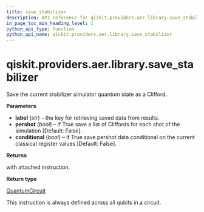```yaml
---
title: save_stabilizer
description: API reference for qiskit.providers.aer.library.save_stabilizer
in_page_toc_min_heading_level: 1
python_api_type: function
python_api_name: qiskit.providers.aer.library.save_stabilizer
---
```


<span id="qiskit-providers-aer-library-save-stabilizer" />

# qiskit.providers.aer.library.save\_stabilizer

<Function id="qiskit.providers.aer.library.save_stabilizer" isDedicatedPage={true} github="https://github.com/qiskit/qiskit-aer/tree/stable/0.9/qiskit/providers/aer/library/save_instructions/save_stabilizer.py" signature="save_stabilizer(self, label='stabilizer', pershot=False, conditional=False)">
  Save the current stabilizer simulator quantum state as a Clifford.

  **Parameters**

  *   **label** (*str*) – the key for retrieving saved data from results.
  *   **pershot** (*bool*) – if True save a list of Cliffords for each shot of the simulation \[Default: False].
  *   **conditional** (*bool*) – if True save pershot data conditional on the current classical register values \[Default: False].

  **Returns**

  with attached instruction.

  **Return type**

  [QuantumCircuit](qiskit.circuit.QuantumCircuit "qiskit.circuit.QuantumCircuit")

  <Admonition title="Note" type="note">
    This instruction is always defined across all qubits in a circuit.
  </Admonition>
</Function>

